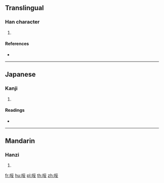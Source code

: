 ==Translingual==

===Han character===
{{Han char|rn=30|rad=口|as=07|sn=10|four=62047|canj=RBV|ids=⿰口妥}}

# {{defn|Han|sort=口07}}

====References====
* {{Han ref|kx=0191.090|dkj=03674|dj=0410.220|hdz=10631.130|uh=54F8|ud=21752|bh=D143|bd=53571}}

----

==Japanese==

===Kanji===
{{ja-kanji|grade=|rs=口07}}

# {{defn|lang=ja|sort=口07}}

====Readings====
* {{ja-readings|on=[[さい]] (sai), [[せ]] (se)|kun=}}

----

==Mandarin==

===Hanzi===
{{cmn-hanzi|pin=[[suī]] ([[sui1]])|wg=sui<sup>1</sup>}}

# {{defn|lang=cmn|sort=口07}}

[[fr:哸]]
[[hu:哸]]
[[pl:哸]]
[[th:哸]]
[[zh:哸]]